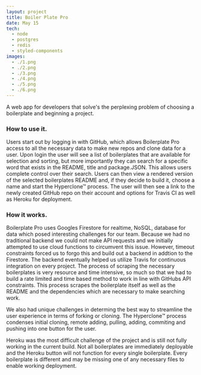 ```yaml
---
layout: project
title: Boiler Plate Pro
date: May 15
tech:
  - node
  - postgres
  - redis
  - styled-components
images:
  - ./1.png
  - ./2.png
  - ./3.png
  - ./4.png
  - ./5.png
  - ./6.png
---
```


A web app for developers that solve's the perplexing problem of choosing a boilerplate and beginning a project.

### How to use it.

 Users start out by logging in with GitHub, which allows Boilerplate Pro access to all the necessary data to make new repos and clone data for a user.
 Upon login the user will see a list of boilerplates that are available for selection and sorting, but more importantly they can search for a specific word that exists in the README, title and package.JSON.
 This allows users complete control over their search. Users can then view a rendered version of the selected boilerplates README and, if they decide to build it, choose a name and start the Hyperclone™ process.
 The user will then see a link to the newly created GitHub repo on their account and options for Travis CI as well as Heroku for deployment.

 ### How it works.

 Boilerplate Pro uses Googles Firestore for realtime, NoSQL, database for data which posed interesting challenges for our team.
 Because we had no traditional backend we could not make API requests and we initially attempted to use cloud functions to circumvent this issue.
 However, timeout constraints forced us to forgo this and build out a backend in addtion to the Firestore.
 The backend eventually helped us utilize Travis for continuous integration on every project.
 The process of scraping the necessary boilerplates is very resource and time intensive, so much so that we had to build a rate limited and time based method to work in line with GitHubs API constraints.
 This process scrapes the boilerplate itself as well as the README and the dependencies which are necessary to make searching work.

 We also had unique challenges in determing the best way to streamline the user experience in terms of forking or cloning.
 The Hyperclone™ process condenses initial cloning, remote adding, pulling, adding, commiting and pushing into one button for the user.

 Heroku was the most difficult challenge of the project and is still not fully working in the current build.
 Not all boilerplates are immediately deployable and the Heroku button will not function for every single boilerplate.
 Every boilerplate is different and may be missing one of any necessary files to enable working deployment.
